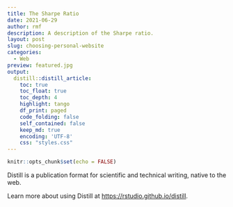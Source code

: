 ```yaml
---
title: The Sharpe Ratio
date: 2021-06-29
author: rmf
description: A description of the Sharpe ratio.
layout: post
slug: choosing-personal-website
categories:
  - Web
preview: featured.jpg
output:
  distill::distill_article:
    toc: true
    toc_float: true
    toc_depth: 4
    highlight: tango
    df_print: paged
    code_folding: false
    self_contained: false
    keep_md: true
    encoding: 'UTF-8'
    css: "styles.css"
---
```



```r
knitr::opts_chunk$set(echo = FALSE)
```

Distill is a publication format for scientific and technical writing, native to the web.

Learn more about using Distill at <https://rstudio.github.io/distill>.


